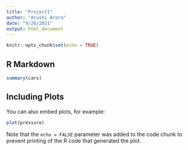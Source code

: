 ```yaml
---
title: "Project1"
author: "Arushi Arora"
date: "9/26/2021"
output: html_document
---
```


```r
knitr::opts_chunk$set(echo = TRUE)
```

## R Markdown



```r
summary(cars)
```

## Including Plots

You can also embed plots, for example:

```r
plot(pressure)
```

Note that the `echo = FALSE` parameter was added to the code chunk to prevent printing of the R code that generated the plot.
